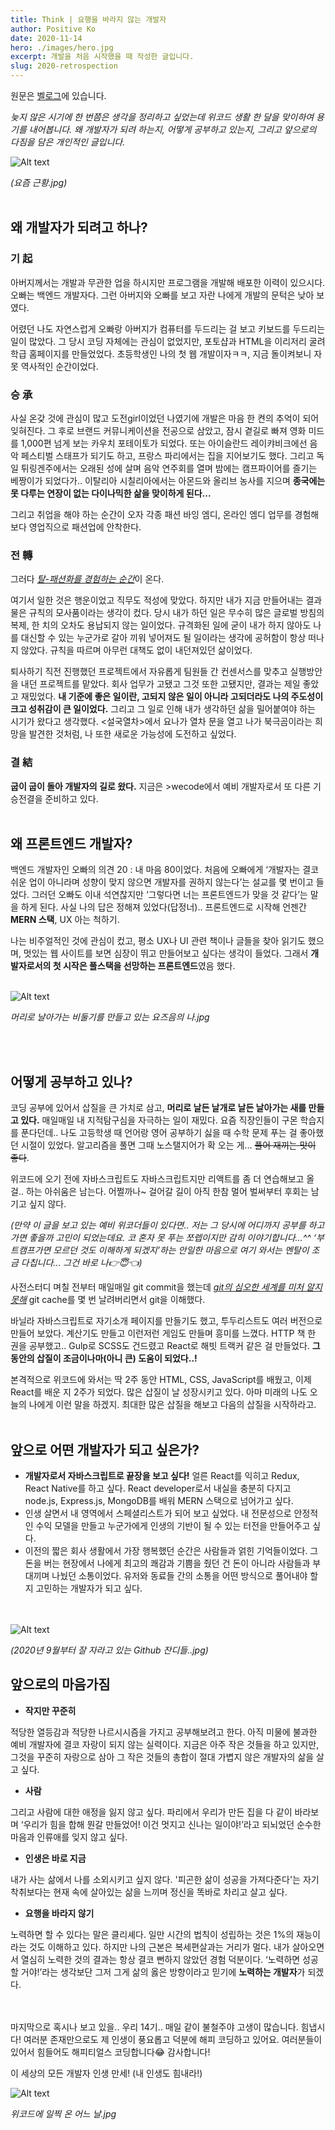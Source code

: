 ```yaml
---
title: Think | 요행을 바라지 않는 개발자
author: Positive Ko
date: 2020-11-14
hero: ./images/hero.jpg
excerpt: 개발을 처음 시작했을 때 작성한 글입니다.
slug: 2020-retrospection
---
```



원문은 [벨로그](https://velog.io/@edie_ko/Think-%EC%98%88%EB%B9%84-%EA%B0%9C%EB%B0%9C%EC%9E%90-%EC%9D%B8%EC%83%9D-%ED%95%9C-%EB%8B%AC-%ED%9A%8C%EA%B3%A0%EB%A1%9D)에 있습니다.




*늦지 않은 시기에 한 번쯤은 생각을 정리하고 싶었는데 위코드 생활 한 달을 맞이하여 용기를 내어봅니다. 왜 개발자가 되려 하는지, 어떻게 공부하고 있는지, 그리고 앞으로의 다짐을 담은 개인적인 글입니다.*



<div className="Image__Small">
  <img
    src="https://images.velog.io/images/edie_ko/post/356e310e-9ad4-437c-93e3-254f3b8cc7a7/image.png"
    title="Logo Title Text 1"
    alt="Alt text"
  />
</div>

_(요즘 근황.jpg)_
<br />
<br />

## 왜 개발자가 되려고 하나?

### 기 起

아버지께서는 개발과 무관한 업을 하시지만 프로그램을 개발해 배포한 이력이 있으시다. 오빠는 백엔드 개발자다. 그런 아버지와 오빠를 보고 자란 나에게 개발의 문턱은 낮아 보였다.  

어렸던 나도 자연스럽게 오빠랑 아버지가 컴퓨터를 두드리는 걸 보고 키보드를 두드리는 일이 많았다. 그 당시 코딩 자체에는 관심이 없었지만, 포토샵과 HTML을 이리저리 굴려 학급 홈페이지를 만들었었다. 초등학생인 나의 첫 웹 개발이자ㅋㅋ, 지금 돌이켜보니 자못 역사적인 순간이었다. 

### 승 承

사실 온갖 것에 관심이 많고 도전girl이었던 나였기에 개발은 마음 한 켠의 추억이 되어 잊혀진다. 그 후로 브랜드 커뮤니케이션을 전공으로 삼았고, 잠시 곁길로 빠져 영화 미드를 1,000편 넘게 보는 카우치 포테이토가 되었다. 또는 아이슬란드 레이캬비크에선 음악 페스티벌 스태프가 되기도 하고, 프랑스 파리에서는 집을 지어보기도 했다. 그리고 독일 튀링겐주에서는 오래된 성에 살며 음악 연주회를 열며 밤에는 캠프파이어를 즐기는 베짱이가 되었다가.. 이탈리아 시칠리아에서는 아몬드와 올리브 농사를 지으며 **종국에는 못 다루는 연장이 없는 다이나믹한 삶을 맞이하게 된다...**

그리고 취업을 해야 하는 순간이 오자 각종 패션 바잉 엠디, 온라인 엠디 업무를 경험해보다 영업직으로 패션업에 안착한다. 

### 전 轉

그러다 <u>_탈-패션화를 경험하는 순간_</u>이 온다. 

여기서 일한 것은 행운이었고 직무도 적성에 맞았다. 하지만 내가 지금 만들어내는 결과물은 규칙의 모사품이라는 생각이 컸다. 당시 내가 하던 일은 무수히 많은 글로벌 방침의 복제, 한 치의 오차도 용납되지 않는 일이었다. 규격화된 일에 굳이 내가 하지 않아도 나를 대신할 수 있는 누군가로 갈아 끼워 넣어져도 될 일이라는 생각에 공허함이 항상 떠나지 않았다. 규칙을 따르며 아무런 대책도 없이 내던져있던 삶이었다.

퇴사하기 직전 진행했던 프로젝트에서 자유롭게 팀원들 간 컨센서스를 맞추고 실행방안을 내던 프로젝트를 맡았다. 회사 업무가 고됐고 그것 또한 고됐지만, 결과는 제일 좋았고 재밌었다. **내 기준에 좋은 일이란, 고되지 않은 일이 아니라 고되더라도 나의 주도성이 크고 성취감이 큰 일이었다.** 그리고 그 일로 인해 내가 생각하던 삶을 밀어붙여야 하는 시기가 왔다고 생각했다. <설국열차>에서 요나가 열차 문을 열고 나가 북극곰이라는 희망을 발견한 것처럼, 나 또한 새로운 가능성에 도전하고 싶었다. 

### 결 結

**굽이 굽이 돌아 개발자의 길로 왔다.** 지금은 >wecode에서 예비 개발자로서 또 다른 기승전결을 준비하고 있다. 
<br />
<br />

## 왜 프론트엔드 개발자?

백엔드 개발자인 오빠의 의견 20 : 내 마음 80이었다. 처음에 오빠에게 ‘개발자는 결코 쉬운 업이 아니라며 성향이 맞지 않으면 개발자를 권하지 않는다’는 설교를 몇 번이고 들었다. 그러던 오빠도 이내 석연찮지만 ‘그렇다면 너는 프론트엔드가 맞을 것 같다’는 말을 하게 된다. 사실 나의 답은 정해져 있었다(답정너).. 프론트엔드로 시작해 언젠간 **MERN 스택**, UX 아는 척하기.

나는 비주얼적인 것에 관심이 컸고, 평소 UX나 UI 관련 책이나 글들을 찾아 읽기도 했으며, 멋있는 웹 사이트를 보면 심장이 뛰고 만들어보고 싶다는 생각이 들었다. 그래서 **개발자로서의 첫 시작은 풀스택을 선망하는 프론트엔드**였음 했다. 
<br />
<br />
<div className="Image__Small">
  <img
    src="https://images.velog.io/images/edie_ko/post/356e310e-9ad4-437c-93e3-254f3b8cc7a7/image.png"
    title="Logo Title Text 1"
    alt="Alt text"
  />
</div>

_머리로 날아가는 비둘기를 만들고 있는 요즈음의 나.jpg_

<br />
<br />

## 어떻게 공부하고 있나?

코딩 공부에 있어서 삽질을 큰 가치로 삼고, **머리로 날든 날개로 날든 날아가는 새를 만들고 있다.** 매일매일 내 지적탐구심을 자극하는 일이 재밌다. 요즘 직장인들이 구몬 학습지를 푼다던데.. 나도 고등학생 때 언어랑 영어 공부하기 싫을 때 수학 문제 푸는 걸 좋아했던 시절이 있었다. 알고리즘을 풀면 그때 노스탤지어가 확 오는 게... ~~풀어 재끼는 맛이 좋다~~.

위코드에 오기 전에 자바스크립트도 자바스크립트지만 리액트를 좀 더 연습해보고 올걸.. 하는 아쉬움은 남는다. 어쩔까나~ 걸어갈 길이 아직 한참 멀어 벌써부터 후회는 남기고 싶지 않다. 

_(만약 이 글을 보고 있는 예비 위코더들이 있다면.. 저는 그 당시에 어디까지 공부를 하고 가면 좋을까 고민이 되었는데요. 코 혼자 못 푸는 쪼렙이지만 감히 이야기합니다...^^  ‘부트캠프가면 모르던 것도 이해하게 되겠지’하는 안일한 마음으로 여기 와서는 멘탈이 조금 다칩니다... 그건 바로 나👉😇👈)_

사전스터디 며칠 전부터 매일매일 git commit을 했는데 <u>_git의 심오한 세계를 미처 알지 못해_</u> git cache를 몇 번 날려버리면서 git을 이해했다. 

바닐라 자바스크립트로 자기소개 페이지를 만들기도 했고, 투두리스트도 여러 버전으로 만들어 보았다. 계산기도 만들고 이런저런 게임도 만들며 흥미를 느꼈다. HTTP 책 한 권을 공부했고.. Gulp로 SCSS도 건드렸고 React로 해빗 트랙커 같은 걸 만들었다. **그동안의 삽질이 조금이나마(아니 큰) 도움이 되었다..!**

본격적으로 위코드에 와서는 딱 2주 동안 HTML, CSS, JavaScript를 배웠고, 이제 React를 배운 지 2주가 되었다. 많은 삽질이 날 성장시키고 있다. 아마 미래의 나도 오늘의 나에게 이런 말을 하겠지. 최대한 많은 삽질을 해보고 다음의 삽질을 시작하라고.
<br />
<br />

## 앞으로 어떤 개발자가 되고 싶은가?

- **개발자로서 자바스크립트로 끝장을 보고 싶다!** 얼른 React를 익히고 Redux, React Native를 하고 싶다. React developer로서 내실을 충분히 다지고 node.js, Express.js, MongoDB를 배워 MERN 스택으로 넘어가고 싶다.
- 인생 살면서 내 영역에서 스페셜리스트가 되어 보고 싶었다. 내 전문성으로 안정적인 수익 모델을 만들고 누군가에게 인생의 기반이 될 수 있는 터전을 만들어주고 싶다.
- 이전의 짧은 회사 생활에서 가장 행복했던 순간은 사람들과 얽힌 기억들이었다. 그 돈을 버는 현장에서 나에게 최고의 쾌감과 기쁨을 줬던 건 돈이 아니라 사람들과 부대끼며 나눴던 소통이었다. 유저와 동료들 간의 소통을 어떤 방식으로 풀어내야 할지 고민하는 개발자가 되고 싶다.
<br /><br /><br />

<div className="Image__Small">
  <img
    src="https://images.velog.io/images/edie_ko/post/c85cf605-3252-4459-ba1c-cffb87032a8d/image.png"
    title="Logo Title Text 1"
    alt="Alt text"
  />
</div>

_(2020년 9월부터 잘 자라고 있는 Github 잔디들..jpg)_

## 앞으로의 마음가짐

- **작지만 꾸준히**

적당한 열등감과 적당한 나르시시즘을 가지고 공부해보려고 한다. 아직 미물에 불과한 예비 개발자에 결코 자랑이 되지 않는 실력이다. 지금은 아주 작은 것들을 하고 있지만, 그것을 꾸준히 자랑으로 삼아 그 작은 것들의 총합이 절대 가볍지 않은 개발자의 삶을 살고 싶다.

- **사람**

그리고 사람에 대한 애정을 잃지 않고 싶다. 파리에서 우리가 만든 집을 다 같이 바라보며 ‘우리가 힘을 합해 뭔갈 만들었어! 이건 멋지고 신나는 일이야!’라고 되뇌었던 순수한 마음과 인류애를 잊지 않고 싶다.

- **인생은 바로 지금**

내가 사는 삶에서 나를 소외시키고 싶지 않다. '피곤한 삶이 성공을 가져다준다'는 자기 착취보다는 현재 속에 살아있는 삶을 느끼며 정신을 똑바로 차리고 살고 싶다.

- **요행을 바라지 않기**

노력하면 할 수 있다는 말은 클리셰다. 일만 시간의 법칙이 성립하는 것은 1%의 재능이라는 것도 이해하고 있다. 하지만 나의 근본은 복세편살과는 거리가 멀다. 내가 살아오면서 열심히 노력한 것의 결과는 항상 결코 뻔하지 않았던 경험 덕분이다. ‘노력하면 성공할 거야!’라는 생각보단 그저 그게 삶의 옳은 방향이라고 믿기에 **노력하는 개발자**가 되겠다.
<br /><br /><br />

마지막으로 혹시나 보고 있을.. 우리 14기.. 매일 같이 불철주야 고생이 많습니다. 힘냅시다! 여러분 존재만으로도 제 인생이 풍요롭고 덕분에 해피 코딩하고 있어요. 여러분들이 있어서 힘들어도 해피티얼스 코딩합니다😂 감사합니다! 

이 세상의 모든 개발자 인생 만세! (내 인생도 힘내라!)


<div className="Image__Small">
  <img
    src="https://images.velog.io/images/edie_ko/post/77b07c80-9833-49b9-8f52-9b3cacabde43/image.png"
    title="Logo Title Text 1"
    alt="Alt text"
  />
</div>

_위코드에 일찍 온 어느 날.jpg_


